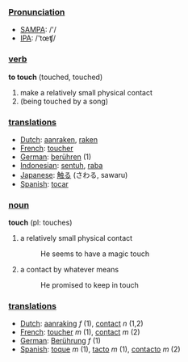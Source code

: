 ===[[Pronunciation]]===
*[[w:SAMPA|SAMPA]]: /'/
*[[w:IPA|IPA]]: /'tœʧ/

=== [[verb]] ===
'''to touch''' (touched, touched)

# make a relatively small physical contact
# (being touched by a song)

=== [[translation]]s ===
*[[Dutch]]: [[aanraken]], [[raken]]
*[[French]]: [[toucher]]
*[[German]]: [[berühren]] (1)
*[[Indonesian]]: [[sentuh]], [[raba]]
*[[Japanese]]: [[触る]] (さわる, sawaru)
*[[Spanish]]: [[tocar]]

=== [[noun]] ===
'''touch''' (pl: touches)

# a relatively small physical contact
#: He seems to have a magic touch
# a contact by whatever means
#: He promised to keep in touch

=== [[translation]]s ===
*[[Dutch]]: [[aanraking]] ''f'' (1), [[contact]] ''n'' (1,2)
*[[French]]: [[toucher]] ''m'' (1), [[contact]] ''m'' (2)
*[[German]]: [[Berührung]] ''f'' (1)
*[[Spanish]]: [[toque]] ''m'' (1), [[tacto]] ''m'' (1), [[contacto]] ''m'' (2)